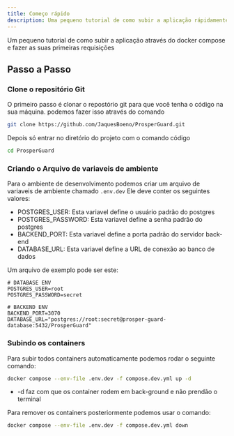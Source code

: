 ```yaml
---
title: Começo rápido
description: Uma pequeno tutorial de como subir a aplicação rápidamente para desenvolvimento
---
```

Um pequeno tutorial de como subir a aplicação através do docker compose e fazer as suas primeiras requisições

## Passo a Passo

### Clone o repositório Git
O primeiro passo é clonar o repostório git para que você tenha o código na sua máquina.
podemos fazer isso através do comando

```sh
git clone https://github.com/JaquesBoeno/ProsperGuard.git
```

Depois só entrar no diretório do projeto com o comando código
```sh
cd ProsperGuard
```

### Criando o Arquivo de variaveis de ambiente
Para o ambiente de desenvolvimento podemos criar um arquivo de variaveis de ambiente chamado `.env.dev`
Ele deve conter os seguintes valores:
- POSTGRES_USER: Esta variavel define o usuário padrão do postgres
- POSTGRES_PASSWORD: Esta variavel define a senha padrão do postgres
- BACKEND_PORT: Esta variavel define a porta padrão do servidor back-end
- DATABASE_URL: Esta variavel define a URL de conexão ao banco de dados

Um arquivo de exemplo pode ser este:
```env
# DATABASE ENV
POSTGRES_USER=root
POSTGRES_PASSWORD=secret

# BACKEND ENV
BACKEND_PORT=3070
DATABASE_URL="postgres://root:secret@prosper-guard-database:5432/ProsperGuard"
```

### Subindo os containers
Para subir todos containers automaticamente podemos rodar o seguinte comando:
```sh
docker compose --env-file .env.dev -f compose.dev.yml up -d
```
- -d faz com que os container rodem em back-ground e não prendão o terminal

Para remover os containers posteriormente podemos usar o comando:
```sh
docker compose --env-file .env.dev -f compose.dev.yml down
```